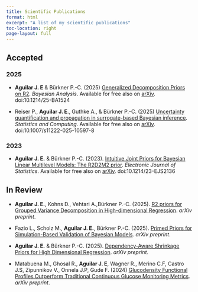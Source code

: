 ```yaml
---
title: Scientific Publications
format: html
excerpt: "A list of my scientific publications"
toc-location: right
page-layout: full
---
```



## Accepted

### 2025

-  **Aguilar J. E** & Bürkner P.-C. (2025)  [Generalized Decomposition Priors on R2](https://projecteuclid.org/journals/bayesian-analysis/advance-publication/Generalized-Decomposition-Priors-on-R2/10.1214/25-BA1524.full). *Bayesian Analysis*. Available for free also on [arXiv](https://arxiv.org/abs/2401.10180). doi:10.1214/25-BA1524

-   Reiser P., **Aguilar J. E**., Guthke A., & Bürkner P.-C. (2025)  [Uncertainty quantification and propagation in surrogate-based Bayesian inference](https://link.springer.com/article/10.1007/s11222-025-10597-8?utm_source=rct_congratemailt&utm_medium=email&utm_campaign=oa_20250313&utm_content=10.1007/s11222-025-10597-8). *Statistics and Computing*.  Available for free also on [arXiv](https://arxiv.org/abs/2312.05153). doi:10.1007/s11222-025-10597-8

### 2023

-   **Aguilar J. E.** & Bürkner P.-C. (2023). [Intuitive Joint Priors for Bayesian Linear Multilevel Models: The R2D2M2 prior](https://doi.org/10.1214/23-EJS2136). *Electronic Journal of Statistics*. Available for free also on [arXiv](https://arxiv.org/abs/2208.07132). doi:10.1214/23-EJS2136


## In Review

-  **Aguilar J. E.**, Kohns D., Vehtari A.,Bürkner P.-C. (2025). [R2 priors for Grouped Variance Decomposition in High-dimensional Regression ]( ). *arXiv preprint*.


- Fazio L., Scholz M., **Aguilar J. E.**, Bürkner P.-C. (2025). [Primed Priors for Simulation-Based Validation of Bayesian Models](https://arxiv.org/abs/2408.06504). *arXiv preprint*.

-  **Aguilar J. E.** & Bürkner P.-C. (2025). [Dependency-Aware Shrinkage Priors for High Dimensional Regression](https://arxiv.org/abs/2505.10715). *arXiv preprint*.

-   Matabuena M., Ghosal R., **Aguilar J. E**, Wagner R., Merino C.F, Castro J.S, Zipunnikov V., Onnela J.P, Gude F. (2024)  [Glucodensity Functional Profiles Outperform Traditional Continuous Glucose Monitoring Metrics](https://arxiv.org/abs/2410.00912). *arXiv preprint*.


